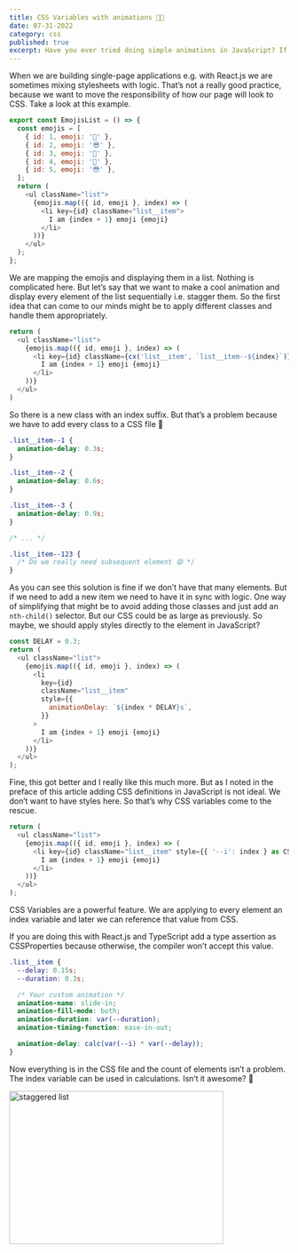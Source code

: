 ```yaml
---
title: CSS Variables with animations 😶‍🌫️
date: 07-31-2022
category: css
published: true
excerpt: Have you ever tried doing simple animations in JavaScript? If so, check how CSS variables makes our lifes easier.
---
```


When we are building single-page applications e.g. with React.js we are sometimes mixing stylesheets with logic. That’s not a really good practice, because we want to move the responsibility of how our page will look to CSS. Take a look at this example.

```js
export const EmojisList = () => {
  const emojis = [
    { id: 1, emoji: '🥰' },
    { id: 2, emoji: '😎' },
    { id: 3, emoji: '🤨' },
    { id: 4, emoji: '🤗' },
    { id: 5, emoji: '😳' },
  ];
  return (
    <ul className="list">
      {emojis.map(({ id, emoji }, index) => (
        <li key={id} className="list__item">
          I am {index + 1} emoji {emoji}
        </li>
      ))}
    </ul>
  );
};
```

We are mapping the emojis and displaying them in a list. Nothing is complicated here. But let’s say that we want to make a cool animation and display every element of the list sequentially i.e. stagger them. So the first idea that can come to our minds might be to apply different classes and handle them appropriately.

```js
return (
  <ul className="list">
    {emojis.map(({ id, emoji }, index) => (
      <li key={id} className={cx('list__item', `list__item--${index}`)}>
        I am {index + 1} emoji {emoji}
      </li>
    ))}
  </ul>
)
```

So there is a new class with an index suffix. But that’s a problem because we have to add every class to a CSS file 🤨

```css
.list__item--1 {
  animation-delay: 0.3s;
}

.list__item--2 {
  animation-delay: 0.6s;
}

.list__item--3 {
  animation-delay: 0.9s;
}

/* ... */

.list__item--123 {
  /* Do we really need subsequent element 😫 */
}
```

As you can see this solution is fine if we don’t have that many elements. But if we need to add a new item we need to have it in sync with logic. One way of simplifying that might be to avoid adding those classes and just add an `nth-child()` selector. But our CSS could be as large as previously. So maybe, we should apply styles directly to the element in JavaScript?

```js
const DELAY = 0.3;
return (
  <ul className="list">
    {emojis.map(({ id, emoji }, index) => (
      <li
        key={id}
        className="list__item"
        style={{
          animationDelay: `${index * DELAY}s`,
        }}
      >
        I am {index + 1} emoji {emoji}
      </li>
    ))}
  </ul>
);
```

Fine, this got better and I really like this much more. But as I noted in the preface of this article adding CSS definitions in JavaScript is not ideal. We don’t want to have styles here. So that’s why CSS variables come to the rescue.

```ts
return (
  <ul className="list">
    {emojis.map(({ id, emoji }, index) => (
      <li key={id} className="list__item" style={{ '--i': index } as CSSProperties}>
        I am {index + 1} emoji {emoji}
      </li>
    ))}
  </ul>
);
```

CSS Variables are a powerful feature. We are applying to every element an index variable and later we can reference that value from CSS.

<Callout>If you are doing this with React.js and TypeScript add a type assertion as CSSProperties because otherwise, the compiler won’t accept this value.</Callout>

```css
.list__item {
  --delay: 0.15s;
  --duration: 0.3s;

  /* Your custom animation */
  animation-name: slide-in;
  animation-fill-mode: both;
  animation-duration: var(--duration);
  animation-timing-function: ease-in-out;

  animation-delay: calc(var(--i) * var(--delay));
}
```

Now everything is in the CSS file and the count of elements isn’t a problem. The index variable can be used in calculations. Isn’t it awesome? 🤯

<div style={{ textAlign: 'center' }}>
  <Image
    alt="staggered list"
    src="/gifs/staggered-list.gif"
    width="386"
    height="276"
  />
</div>
